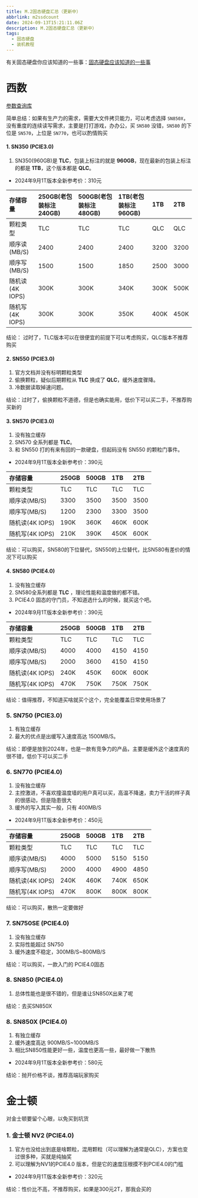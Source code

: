 ---
title: M.2固态硬盘汇总（更新中）
abbrlink: m2ssdcount
date: 2024-09-13T15:21:11.06Z
description: M.2固态硬盘汇总（更新中）
tags:
  - 固态硬盘
  - 装机教程
---

有关固态硬盘你应该知道的一些事：[固态硬盘应该知道的一些事](/posts/m2ssdknow)

# 西数
[参数查询库](https://www.westerndigital.com/support/store/resource-library)

简单总结：如果有生产力的需求，需要大文件拷贝能力，可以考虑选择 `SN850X`，没有重度的连续读写需求，主要是打打游戏，办办公，买 `SN580` 没错，`SN580` 的下位是 `SN570`，上位是 `SN770`，也可以酌情购买

#### 1. SN350 (PCIE3.0)
1. SN350(960GB)是 **TLC**，包装上标注的就是 **960GB**，现在最新的包装上标注的都是 **1TB**，这个版本都是 **QLC**。
* 2024年9月1T版本全新参考价：310元

|存储容量|250GB(老包装标注240GB)|500GB(老包装标注480GB)|1TB(老包装标注960GB)|1TB|2TB
|:--|:--|:--|:--|:--|:--|
|颗粒类型|TLC|TLC|TLC|QLC|QLC|
|顺序读(MB/S)|2400|2400|2400|3200|3200|
|顺序写(MB/S)|1500|1500|1850|2500|3000|
|随机读(4K IOPS)|300K|300K|340K|300K|500K|
|随机写(4K IOPS)|300K|300K|350K|400K|450K|

结论： 过时了，TLC版本可以在很便宜的前提下可以考虑购买，QLC版本不推荐购买

#### 2. SN550 (PCIE3.0)
1. 官方文档并没有标明颗粒类型
2. 偷换颗粒，疑似后期颗粒从 **TLC** 换成了 **QLC**，缓外速度骤降。
2. 冷数据读取掉速问题。

结论：过时了，偷换颗粒不道德，但是也确实能用，低价下可以买二手，不推荐购买新的

#### 3. SN570 (PCIE3.0)
1. 没有独立缓存
2. SN570 全系列都是 **TLC**。
3. 和 SN550 打的有来有回的一款硬盘，但起码没有 SN550 的颗粒门事件。
* 2024年9月1T版本全新参考价：390元

|存储容量|250GB|500GB|1TB|2TB
|:--|:--|:--|:--|:--|
|颗粒类型|TLC|TLC|TLC|TLC|
|顺序读(MB/S)|3300|3500|3500|3500|
|顺序写(MB/S)|1200|2300|3300|3500|
|随机读(4K IOPS)|190K|360K|460K|600K|
|随机写(4K IOPS)|210K|390K|450K|600K|

结论：可以购买，SN580的下位替代，SN550的上位替代，比SN580有差价的情况下可以购买

#### 4. SN580 (PCIE4.0)
1. 没有独立缓存
2. SN580全系列都是 **TLC** ，理论性能和温度做的都不错。
3. PCIE4.0 固态的守门员，不知道选什么的时候，就买这个吧。
* 2024年9月1T版本全新参考价：390元

|存储容量|250GB|500GB|1TB|2TB
|:--|:--|:--|:--|:--|
|颗粒类型|TLC|TLC|TLC|TLC|
|顺序读(MB/S)|4000|4000|4150|4150|
|顺序写(MB/S)|2000|3600|4150|4150|
|随机读(4K IOPS)|240K|450K|600K|600K|
|随机写(4K IOPS)|470K|750K|750K|750K|

结论：值得推荐，不知道买啥就买个这个，完全能覆盖日常使用场景了

### 5. SN750 (PCIE3.0)
1. 有独立缓存
2. 最大的优点是出缓写入速度高达 1500MB/S。

结论：即便是放到2024年，也是一款有竞争力的产品，主要是缓外这个速度真的很不错，低价下可以买二手

### 6. SN770 (PCIE4.0)
1. 没有独立缓存
1. 主控激进，不喜欢撞温度墙的用户真可以买，高温不降速，卖力干活的样子真的很感动，但是隐患很大
2. 缓外的写入其实一般，只有 400MB/S 
* 2024年9月1T版本全新参考价：450元

|存储容量|250GB|500GB|1TB|2TB
|:--|:--|:--|:--|:--|
|颗粒类型|TLC|TLC|TLC|TLC|
|顺序读(MB/S)|4000|5000|5150|5150|
|顺序写(MB/S)|2000|4000|4900|4850|
|随机读(4K IOPS)|240K|460K|740K|650K|
|随机写(4K IOPS)|470K|800K|800K|800K|

结论：可以购买，散热一定要做好

### 7. SN750SE (PCIE4.0)
1. 没有独立缓存
2. 实际性能超过 SN750
3. 缓外速度不稳定，300MB/S~800MB/S

结论：可以购买，一款入门的 PCIE4.0固态

### 8. SN850 (PCIE4.0)
1. 总体性能也是很不错的，但是谁让SN850X出来了呢

结论：去买SN850X

### 8. SN850X (PCIE4.0)
1. 有独立缓存
2. 缓外速度高达 900MB/S~1000MB/S
3. 相比SN850性能更好一些，温度也更高一些，最好做一下散热
* 2024年9月1T版本全新参考价：580元

结论：抛开价格不谈，推荐高端玩家购买

# 金士顿

对金士顿要留个心眼，以免买到坑货

### 1. 金士顿 NV2 (PCIE4.0)
1. 官方也没给出到底是啥颗粒，混用颗粒（可以理解为通常是QLC），方案也变过很多种，买就是纯抽奖
2. 可以理解为NV1的PCIE4.0 版本，但是它的速度压根摸不到PCIE4.0的门槛
* 2024年9月1T版本全新参考价：320元

结论：性价比不高，不推荐购买，如果是300元2T，那我会买的